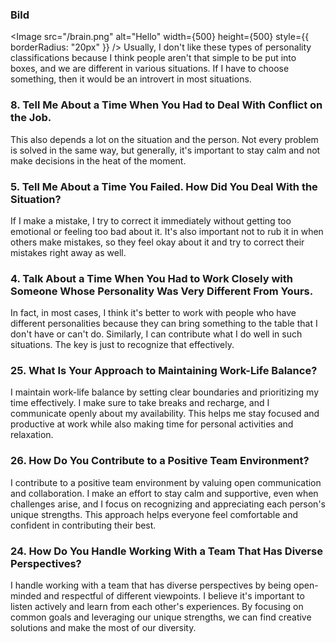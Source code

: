 
### Bild

<Image
  src="/brain.png"
  alt="Hello"
  width={500}
  height={500}
  style={{ borderRadius: "20px" }}
/>
Usually, I don't like these types of personality classifications because I think
people aren't that simple to be put into boxes, and we are different in various situations.
If I have to choose something, then it would be an introvert in most situations.

### 8. Tell Me About a Time When You Had to Deal With Conflict on the Job.

This also depends a lot on the situation and the person. Not every problem is solved in the same way, but generally, it's important to stay calm and not make decisions in the heat of the moment.

### 5. Tell Me About a Time You Failed. How Did You Deal With the Situation?

If I make a mistake, I try to correct it immediately without getting too emotional or feeling too bad about it. It's also important not to rub it in when others make mistakes, so they feel okay about it and try to correct their mistakes right away as well.

### 4. Talk About a Time When You Had to Work Closely with Someone Whose Personality Was Very Different From Yours.

In fact, in most cases, I think it's better to work with people who have different personalities because they can bring something to the table that I don't have or can't do. Similarly, I can contribute what I do well in such situations. The key is just to recognize that effectively.

### 25. What Is Your Approach to Maintaining Work-Life Balance?

I maintain work-life balance by setting clear boundaries and prioritizing my time effectively. I make sure to take breaks and recharge, and I communicate openly about my availability. This helps me stay focused and productive at work while also making time for personal activities and relaxation.

### 26. How Do You Contribute to a Positive Team Environment?

I contribute to a positive team environment by valuing open communication and collaboration. I make an effort to stay calm and supportive, even when challenges arise, and I focus on recognizing and appreciating each person's unique strengths. This approach helps everyone feel comfortable and confident in contributing their best.

### 24. How Do You Handle Working With a Team That Has Diverse Perspectives?

I handle working with a team that has diverse perspectives by being open-minded and respectful of different viewpoints. I believe it's important to listen actively and learn from each other's experiences. By focusing on common goals and leveraging our unique strengths, we can find creative solutions and make the most of our diversity.
